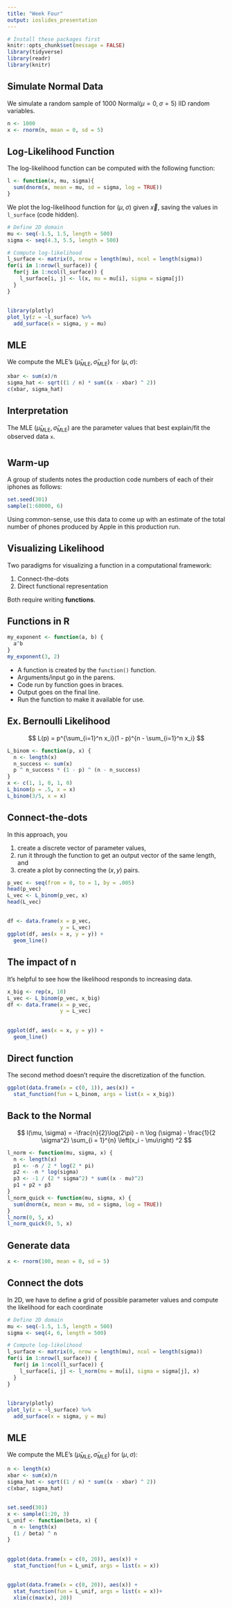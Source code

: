 ```yaml
---
title: "Week Four"
output: ioslides_presentation
---
```


```r
# Install these packages first
knitr::opts_chunk$set(message = FALSE)
library(tidyverse)
library(readr)
library(knitr)
```

## Simulate Normal Data

We simulate a random sample of 1000 Normal$(\mu=0, \sigma=5)$ IID random variables.

```r
n <- 1000
x <- rnorm(n, mean = 0, sd = 5)
```



## Log-Likelihood Function

The log-likelihood function can be computed with the following function:

```r
l <- function(x, mu, sigma){
  sum(dnorm(x, mean = mu, sd = sigma, log = TRUE))
}
```

We plot the log-likelihood function for $(\mu, \sigma)$ given $\vec{x}$, saving the values in `l_surface` (code hidden).

```r
# Define 2D domain
mu <- seq(-1.5, 1.5, length = 500)
sigma <- seq(4.3, 5.5, length = 500)

# Compute log-likelihood
l_surface <- matrix(0, nrow = length(mu), ncol = length(sigma))
for(i in 1:nrow(l_surface)) {
  for(j in 1:ncol(l_surface)) {
    l_surface[i, j] <- l(x, mu = mu[i], sigma = sigma[j])
  }
}
```

## 

```r
library(plotly)
plot_ly(z = ~l_surface) %>% 
  add_surface(x = sigma, y = mu)
```


## MLE

We compute the MLE's $(\widehat{\mu}_{\text{MLE}}, \widehat{\sigma}_{\text{MLE}})$ for $(\mu, \sigma)$:

```r
xbar <- sum(x)/n
sigma_hat <- sqrt((1 / n) * sum((x - xbar) ^ 2))
c(xbar, sigma_hat)
```


## Interpretation

The MLE $(\widehat{\mu}_{\text{MLE}}, \widehat{\sigma}_{\text{MLE}})$ are the parameter values that best explain/fit the observed data `x`.


# 

## Warm-up

A group of students notes the production code numbers of each of their iphones as follows:

```r
set.seed(301)
sample(1:60000, 6)
```

Using common-sense, use this data to come up with an estimate of the total number of phones produced by Apple in this production run.


## Visualizing Likelihood

Two paradigms for visualizing a function in a computational framework:

1. Connect-the-dots
2. Direct functional representation

Both require writing **functions**.


## Functions in R {.build}

```r
my_exponent <- function(a, b) {
  a^b
}
my_exponent(3, 2)
```

- A function is created by the `function()` function.
- Arguments/input go in the parens.
- Code run by function goes in braces.
- Output goes on the final line.
- Run the function to make it available for use.


## Ex. Bernoulli Likelihood {.build}

$$
L(p) = p^{\sum_{i=1}^n x_i}(1 - p)^{n - \sum_{i=1}^n x_i}
$$

```r
L_binom <- function(p, x) {
  n <- length(x)
  n_success <- sum(x)
  p ^ n_success * (1 - p) ^ (n - n_success)
}
x <- c(1, 1, 0, 1, 0)
L_binom(p = .5, x = x)
L_binom(3/5, x = x)
```


## Connect-the-dots {.build}

In this approach, you 

1. create a discrete vector of parameter values,
2. run it through the function to get an output vector of the same length, and
3. create a plot by connecting the $(x, y)$ pairs.

```r
p_vec <- seq(from = 0, to = 1, by = .005)
head(p_vec)
L_vec <- L_binom(p_vec, x)
head(L_vec)
```


## {.smaller}

```r
df <- data.frame(x = p_vec,
                 y = L_vec)
ggplot(df, aes(x = x, y = y)) +
  geom_line()
```

##


## The impact of n

It's helpful to see how the likelihood responds to increasing data.

```r
x_big <- rep(x, 10)
L_vec <- L_binom(p_vec, x_big)
df <- data.frame(x = p_vec,
                 y = L_vec)
```


## {.smaller}

```r
ggplot(df, aes(x = x, y = y)) +
  geom_line()
```


## Direct function {.smaller}

The second method doesn't require the discretization of the function.


```r
ggplot(data.frame(x = c(0, 1)), aes(x)) +
  stat_function(fun = L_binom, args = list(x = x_big))
```

## Back to the Normal {.build .smaller}

$$
l(\mu, \sigma) = -\frac{n}{2}\log(2\pi) - n \log (\sigma) - \frac{1}{2 \sigma^2} \sum_{i = 1}^{n} \left(x_i - \mu\right) ^2
$$

```r
l_norm <- function(mu, sigma, x) {
  n <- length(x)
  p1 <- -n / 2 * log(2 * pi)
  p2 <- -n * log(sigma)
  p3 <- -1 / (2 * sigma^2) * sum((x - mu)^2)
  p1 + p2 + p3
}
l_norm_quick <- function(mu, sigma, x) {
  sum(dnorm(x, mean = mu, sd = sigma, log = TRUE))
}
l_norm(0, 5, x)
l_norm_quick(0, 5, x)
```


## Generate data

```r
x <- rnorm(100, mean = 0, sd = 5)
```


## Connect the dots

In 2D, we have to define a grid of possible parameter values and compute the likelihood for each coordinate

```r
# Define 2D domain
mu <- seq(-1.5, 1.5, length = 500)
sigma <- seq(4, 6, length = 500)
```

```r
# Compute log-likelihood
l_surface <- matrix(0, nrow = length(mu), ncol = length(sigma))
for(i in 1:nrow(l_surface)) {
  for(j in 1:ncol(l_surface)) {
    l_surface[i, j] <- l_norm(mu = mu[i], sigma = sigma[j], x)
  }
}
```


##

```r
library(plotly)
plot_ly(z = ~l_surface) %>% 
  add_surface(x = sigma, y = mu)
```


## MLE

We compute the MLE's $(\widehat{\mu}_{\text{MLE}}, \widehat{\sigma}_{\text{MLE}})$ for $(\mu, \sigma)$:

```r
n <- length(x)
xbar <- sum(x)/n
sigma_hat <- sqrt((1 / n) * sum((x - xbar) ^ 2))
c(xbar, sigma_hat)
```


##

```r
set.seed(301)
x <- sample(1:20, 3)
L_unif <- function(beta, x) {
  n <- length(x)
  (1 / beta) ^ n
}
```


## 

```r
ggplot(data.frame(x = c(0, 20)), aes(x)) +
  stat_function(fun = L_unif, args = list(x = x))
```

## 

```r
ggplot(data.frame(x = c(0, 20)), aes(x)) +
  stat_function(fun = L_unif, args = list(x = x))+
  xlim(c(max(x), 20))
```